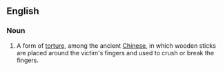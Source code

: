 ==English==

===Noun===
{{wikipedia}}
{{en-noun|-}}

# A form of [[torture]], among the ancient [[Chinese]], in which wooden sticks are placed around the victim's fingers and used to crush or break the fingers.